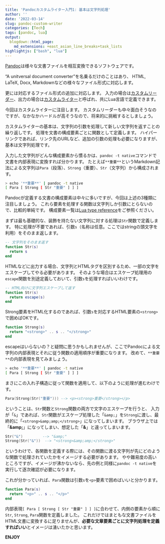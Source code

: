 ```yaml
---
title: 'Pandocカスタムライター入門1: 基本は文字列処理'
author: ''
date: '2022-03-14'
slug: pandoc-custom-writer
categories: [Tech]
tags: [pandoc, lua]
output:
  blogdown::html_page:
    md_extensions: +east_asian_line_breaks+task_lists
highlightjs: ["bash", "lua"]
---
```


[Pandoc](https://pandoc.org)は様々な文書ファイルを相互変換できるソフトウェアです。

"A unitversal document converter"を名乗るだけのことはあり、
HTML, LaTeX, Docx, Markdownなどの様々なファイル形式に対応します。

更には対応するファイル形式の追加に対応します。
入力の場合は[カスタムリーダー](https://pandoc.org/custom-readers.html)、出力の場合は[カスタムライター](https://pandoc.org/custom-writers.html)と呼ばれ、共にLua言語で定義できます。

今回はカスタムライターに注目します。
カスタムリーダーも中々面白そうなのですが、なかなかハードルが高そうなので、将来的に挑戦するとしましょう。

カスタムライターの基本は、文字列の引数を処理して新しい文字列を返すことの繰り返しです。
処理を文書の構成要素ごとに関数として定義します。
ハイパーリンクであれば、リンク先のURLなど、追加の引数の処理も必要になりますが、基本は文字列処理です。

入力した文字列がどんな構成要素から慣るかは、`pandoc -t native`コマンドで文書を内部表現に変換すれば分かります。
たとえば`**重要**`というMarkdown記法による文字列は`Para`（段落）、`Strong`（重要）、`Str`（文字列）から構成されます。

``` bash
> echo '**重要**' | pandoc -t native
[ Para [ Strong [ Str "重要" ] ] ]
```

Pandocが定義する文書の構成要素は中々に多いですが、今回は上述の3種類に注目しましょう。
これら要素を処理する関数は文字列しか引数にとらないので、比較的単純です。
構成要素一覧は[Lua type reference](https://pandoc.org/lua-filters.html#lua-type-reference)をご参照ください。

まずは最も基礎的な、装飾を持たない文字列に対する処理は`Str`関数で定義します。
特に処理が不要であれば、引数`s`（名称は任意。ここではstringの頭文字を利用）をそのまま返します。

``` lua
-- 文字列をそのまま返す
function Str(s)
  return s
end
```

HTMLなどに出力する場合、文字列とHTMLタグを区別するため、一部の文字をエスケープしてやる必要があります。
そのような場合はエスケープ処理用の`escape`関数を別途定義しておいて、引数`s`を処理すればいいわけです。

``` lua
-- HTML向けに文字列エスケープして返す
function Str(s)
  return escape(s)
end
```

Strong要素をHTML化するのであれば、引数`s`を対応するHTML要素の`<strong>`で囲めばOKです。

``` lua
function Strong(s)
  return "<strong>" .. s .. "</strong>"
end
```

escapeはいらないの？と疑問に思うかもしれませんが、ここでPandocによる文字列の内部表現とそれに従う関数の適用順序が重要になります。
改めて、`**重要**`の内部表現を見てみましょう。

``` bash
> echo '**重要**' | pandoc -t native
[ Para [ Strong [ Str "重要" ] ] ]
```

まさにこの入れ子構造に従って関数を適用して、以下のように処理が進むわけです。

``` lua
Para(Strong(Str("重要"))) --> <p><strong>重要</strong></p>
```

ということは、`Str`関数と`Strong`関数の両方で文字のエスケープを行うと、
入力が「`&`」であれば、`Str`関数がエスケープ処理した「`&amp;`」を`Strong`に渡し、最終的に「`<strong>&amp;amp;</strong>`」になってしまいます。
ブラウザ上では「`<strong>&amp;amp;</strong>`{=html}」になってしまい、想定した「`<strong>&amp;</strong>`{=html}」と違ってしまいます。

``` lua
Str("&")         --> "&amp;"
Strong(Str("&"))  --> "<strong>&amp;amp;</strong>"
```

というわけで、各関数を定義する際には、その関数に渡る文字列が先にどのような関数で処理されていたかをイメージする必要があります。
やや難易度の高いところですが、イメージが沸かないなら、先の例と同様に`pandoc -t native`を実行して逐次確認が必要になります。

これが分かっていれば、`Para`関数は引数`s`を`<p>`要素で囲めばいいと分かります。

``` lua
function Para(s)
  return "<p>" .. s .. "</p>"
end
```

内部表現`[ Para [ Strong [ Str "重要" ] ] ]`に合わせて、内側の要素から順に`Str`, `Strong`, `Para`関数を定義しました。
これだけではまともな文書ファイルをHTML文書に変換するに足りませんが、**必要な文章要素ごとに文字列処理を定義すればいい**とイメージは湧いたかと思います。

**ENJOY**

